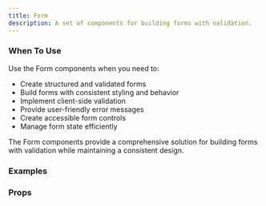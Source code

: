 ```yaml
---
title: Form
description: A set of components for building forms with validation.
---
```


### When To Use

Use the Form components when you need to:

- Create structured and validated forms
- Build forms with consistent styling and behavior
- Implement client-side validation
- Provide user-friendly error messages
- Create accessible form controls
- Manage form state efficiently

The Form components provide a comprehensive solution for building forms with validation while maintaining a consistent design.

### Examples
<Preview
  lang="jsx"
  file="/form/__demo__/basic"
  title="Basic"
/>

<Preview
  lang="jsx"
  file="/form/__demo__/login"
  title="Login Form"
/>

<Preview
  lang="jsx"
  file="/form/__demo__/profile"
  title="Profile Form"
/>

<Preview
  lang="jsx"
  file="/form/__demo__/validation"
  title="Form Validation"
/>

### Props
<AutoTypeTable path="./components/ui/form.tsx" name="Form" />
<AutoTypeTable path="./components/ui/form.tsx" name="FormItem" />
<AutoTypeTable path="./components/ui/form.tsx" name="FormLabel" />
<AutoTypeTable path="./components/ui/form.tsx" name="FormControl" />
<AutoTypeTable path="./components/ui/form.tsx" name="FormDescription" />
<AutoTypeTable path="./components/ui/form.tsx" name="FormMessage" />
<AutoTypeTable path="./components/ui/form.tsx" name="FormField" /> 